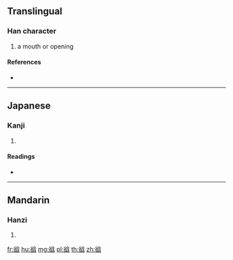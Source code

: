 {{character info/new}}
==Translingual==

===Han character===
{{Han char|rn=150|rad=谷|as=07|sn=14|four=88662|canj=CROIR}}

# a mouth or opening

====References====
* {{Han ref|kx=1190.110|dkj=36207|dj=1653.150|hdz=63904.070|uh=8C3D|ud=35901|bh=E450|bd=58448}}

----

==Japanese==

===Kanji===
{{ja-kanji|grade=|rs=谷07}}

# {{defn|lang=ja|sort=谷07}}

====Readings====
* {{ja-readings|on=[[かん]] (kan), [[こん]] (kon), [[けん]] (ken)|kun=|nanori=}}

----

==Mandarin==

===Hanzi===
{{cmn-hanzi|pin=[[hān]] ([[han1]])|wg=han<sup>1</sup>}}

# {{defn|lang=cmn|sort=谷07}}

[[fr:谽]]
[[hu:谽]]
[[mg:谽]]
[[pl:谽]]
[[th:谽]]
[[zh:谽]]